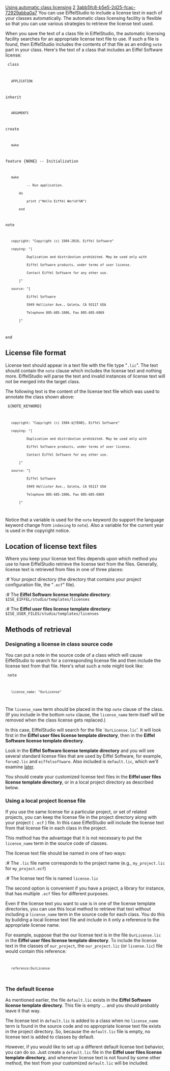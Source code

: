 [[Property:title|Using automatic class licensing]]
[[Property:weight|2]]
[[Property:uuid|3abb5fc8-b5e5-2d25-fcac-72929abba0a7]]
You can use EiffelStudio to include a license text in each of your classes automatically. The automatic class licensing facility is flexible so that you can use various strategies to retrieve the license text used.

When you save the text of a class file in EiffelStudio, the automatic licensing facility searches for an appropriate license text file to use. If such a file is found, then EiffelStudio includes the contents of that file as an ending <code>note</code> part in your class. Here's the text of a class that includes an Eiffel Software license:

<code>
class
    APPLICATION

inherit
    ARGUMENTS

create
    make

feature {NONE} -- Initialization

    make
            -- Run application.
        do
            print ("Hello Eiffel World!%N")
        end

note
    copyright: "Copyright (c) 1984-2010, Eiffel Software"
    copying: "[
            Duplication and distribution prohibited. May be used only with
            Eiffel Software products, under terms of user license.
            Contact Eiffel Software for any other use.
        ]"
    source: "[
            Eiffel Software
            5949 Hollister Ave., Goleta, CA 93117 USA
            Telephone 805-685-1006, Fax 805-685-6869
        ]"
end
</code>


==License file format==

License text should appear in a text file with the file type "<code lang="text">.lic</code>". The text should contain the <code>note</code> clause which includes the license text and nothing more. EiffelStudio will parse the text and invalid instances of license text will not be merged into the target class.

The following text is the content of the license text file which was used to annotate the class shown above:

<code>
${NOTE_KEYWORD}
	copyright: "Copyright (c) 1984-${YEAR}, Eiffel Software"
	copying: "[
			Duplication and distribution prohibited. May be used only with
			Eiffel Software products, under terms of user license.
			Contact Eiffel Software for any other use.
		]"
	source: "[
			Eiffel Software
			5949 Hollister Ave., Goleta, CA 93117 USA
			Telephone 805-685-1006, Fax 805-685-6869
		]"
</code>

Notice that a variable is used for the <code>note</code> keyword (to support the language keyword change from <code>indexing</code> to <code>note</code>). Also a variable for the current year is used in the copyright notice.


==Location of license text files==

Where you keep your license text files depends upon which method you use to have EiffelStudio retrieve the license text from the files. Generally, license text is retrieved from files in one of three places:

:# Your project directory (the directory that contains your project configuration file, the "<code lang="text">.ecf</code>" file).
:# The '''Eiffel Software license template directory''': <code lang="text">$ISE_EIFFEL/studio/templates/licenses</code>
:# The '''Eiffel user files license template directory''': <code lang="text">$ISE_USER_FILES/studio/templates/licenses</code>

==Methods of retrieval==

===Designating a license in class source code===

You can put a note in the source code of a class which will cause EiffelStudio to search for a corresponding license file and then include the license text from that file. Here's what such a note might look like:

<code>
note
    license_name: "OurLicense"
</code>

The <code lang="text">license_name</code> term should be placed in the top <code>note</code> clause of the class. (If you include in the bottom <code>note</code> clause, the <code>license_name</code> term itself will be removed when the class license gets replaced.)

In this case, EiffelStudio will search for the file `<code lang="text">OurLicense.lic</code>'. It will look first in the '''Eiffel user files license template directory''', then in the '''Eiffel Software license template directory'''.

Look in the '''Eiffel Software license template directory''' and you will see several standard license files that are used by Eiffel Software, for example, <code lang="text">forum2.lic</code> and <code lang="text">eiffelsoftware</code>. Also included is <code lang="text">default.lic</code>, which we'll examine [[#The default license|later]].

You should create your customized license text files in the '''Eiffel user files license template directory''', or in a local project directory as described below.


===Using a local project license file===

If you use the same license for a particular project, or set of related projects, you can keep the license file in the project directory along with your project ( <code lang="text">.ecf</code> ) file. In this case EiffelStudio will include the license text from that license file in each class in the project. 

This method has the advantage that it is not necessary to put the <code lang="text">license_name</code> term in the source code of classes.

The license text file should be named in one of two ways:

:# The <code lang="text">.lic</code> file name corresponds to the project name (e.g., <code lang="text">my_project.lic</code> for <code lang="text">my_project.ecf</code>)
:# The license text file is named <code lang="text">license.lic</code>

The second option is convenient if you have a project, a library for instance, that has multiple <code lang="text">.ecf</code> files for different purposes.

Even if the license text you want to use is in one of the license template directories, you can use this local method to retrieve that text without including a <code lang="text">license_name</code> term in the source code for each class.  You do this by building a local license text file and include in it only a reference to the appropriate license name. 

For example, suppose that the our license text is in the file <code lang="text">OurLicense.lic</code> in the '''Eiffel user files license template directory'''. To include the license text in the classes of <code lang="text">our_project</code>, the <code lang="text">our_project.lic</code> (or <code lang="text">license.lic</code>) file would contain this reference:

<code lang="text">
    reference:OurLicense
</code> 


===The default license===

As mentioned earlier, the file <code lang="text">default.lic</code> exists in the '''Eiffel Software license template directory'''. This file is empty ... and you should probably leave it that way.

The license text in <code lang="text">default.lic</code> is added to a class when no <code lang="text">license_name</code> term is found in the source code and no appropriate license text file exists in the project directory. So, because the <code lang="text">default.lic</code> file is empty, no license text is added to classes by default.

However, if you would like to set up a different default license text behavior, you can do so. Just create a <code lang="text">default.lic</code> file in the '''Eiffel user files license template directory''', and whenever license text is not found by some other method, the text from your customized <code lang="text">default.lic</code> will be included.



